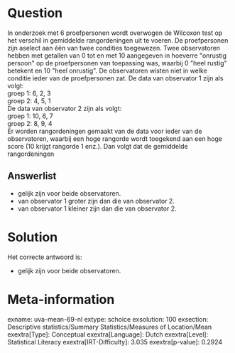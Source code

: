 Question
========

In onderzoek met 6 proefpersonen wordt overwogen de Wilcoxon test op het
verschil in gemiddelde rangordeningen uit te voeren. De proefpersonen
zijn aselect aan één van twee condities toegewezen. Twee observatoren
hebben met getallen van 0 tot en met 10 aangegeven in hoeverre
\"onrustig persoon\" op de proefpersonen van toepassing was, waarbij 0
\"heel rustig\" betekent en 10 \"heel onrustig\". De observatoren wisten
niet in welke conditie ieder van de proefpersonen zat. De data van
observator 1 zijn als volgt:\
groep 1: 6, 2, 3\
groep 2: 4, 5, 1\
De data van observator 2 zijn als volgt:\
groep 1: 10, 6, 7\
groep 2: 8, 9, 4\
Er worden rangordeningen gemaakt van de data voor ieder van de
observatoren, waarbij een hoge rangorde wordt toegekend aan een hoge
score (10 krijgt rangorde 1 enz.). Dan volgt dat de gemiddelde
rangordeningen

Answerlist
----------

* gelijk zijn voor beide observatoren.
* van observator 1 groter zijn dan die van observator 2.
* van observator 1 kleiner zijn dan die van observator 2.

Solution
========

Het correcte antwoord is: 

* gelijk zijn voor beide observatoren.

Meta-information
================
exname: uva-mean-69-nl
extype: schoice
exsolution: 100
exsection: Descriptive statistics/Summary Statistics/Measures of Location/Mean
exextra[Type]: Conceptual
exextra[Language]: Dutch
exextra[Level]: Statistical Literacy
exextra[IRT-Difficulty]: 3.035
exextra[p-value]: 0.2924
